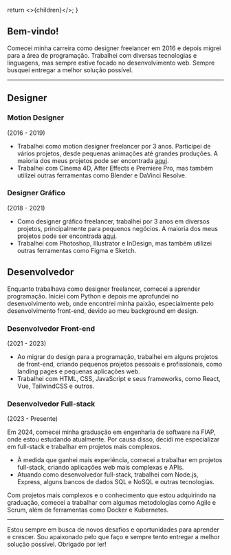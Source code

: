   return <>{children}</>;
}

## Bem-vindo!

Comecei minha carreira como designer freelancer em 2016 e depois migrei para a área de programação. Trabalhei com diversas tecnologias e linguagens, mas sempre estive focado no desenvolvimento web. Sempre busquei entregar a melhor solução possível.

---

## Designer

### Motion Designer

(2016 - 2019)

- Trabalhei como motion designer freelancer por 3 anos. Participei de vários projetos, desde pequenas animações até grandes produções. A maioria dos meus projetos pode ser encontrada [aqui](https://www.youtube.com/c/munraitoo13).
- Trabalhei com Cinema 4D, After Effects e Premiere Pro, mas também utilizei outras ferramentas como Blender e DaVinci Resolve.

### Designer Gráfico

(2018 - 2021)

- Como designer gráfico freelancer, trabalhei por 3 anos em diversos projetos, principalmente para pequenos negócios. A maioria dos meus projetos pode ser encontrada [aqui](https://www.behance.net/munraitoo13).
- Trabalhei com Photoshop, Illustrator e InDesign, mas também utilizei outras ferramentas como Figma e Sketch.

## Desenvolvedor

Enquanto trabalhava como designer freelancer, comecei a aprender programação. Iniciei com Python e depois me aprofundei no desenvolvimento web, onde encontrei minha paixão, especialmente pelo desenvolvimento front-end, devido ao meu background em design.

### Desenvolvedor Front-end

(2021 - 2023)

- Ao migrar do design para a programação, trabalhei em alguns projetos de front-end, criando pequenos projetos pessoais e profissionais, como landing pages e pequenas aplicações web.
- Trabalhei com HTML, CSS, JavaScript e seus frameworks, como React, Vue, TailwindCSS e outros.

### Desenvolvedor Full-stack

(2023 - Presente)

Em 2024, comecei minha graduação em engenharia de software na FIAP, onde estou estudando atualmente. Por causa disso, decidi me especializar em full-stack e trabalhar em projetos mais complexos.

- À medida que ganhei mais experiência, comecei a trabalhar em projetos full-stack, criando aplicações web mais complexas e APIs.
- Atuando como desenvolvedor full-stack, trabalhei com Node.js, Express, alguns bancos de dados SQL e NoSQL e outras tecnologias.

Com projetos mais complexos e o conhecimento que estou adquirindo na graduação, comecei a trabalhar com algumas metodologias como Agile e Scrum, além de ferramentas como Docker e Kubernetes.

---

Estou sempre em busca de novos desafios e oportunidades para aprender e crescer. Sou apaixonado pelo que faço e sempre tento entregar a melhor solução possível. Obrigado por ler!
